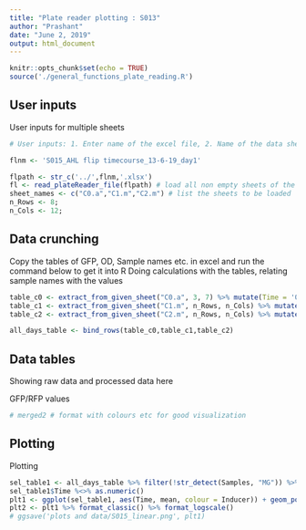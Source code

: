 ```yaml
---
title: "Plate reader plotting : S013"
author: "Prashant"
date: "June 2, 2019"
output: html_document
---
```


```r
knitr::opts_chunk$set(echo = TRUE)
source('./general_functions_plate_reading.R')
```

## User inputs


User inputs for multiple sheets

```r
# User inputs: 1. Enter name of the excel file, 2. Name of the data sheet(S) 3. number of rows and columns in plate reader data 4. Title for plots #comment (file name starts in the previous directory of this Rproject)

flnm <- 'S015_AHL flip timecourse_13-6-19_day1'

flpath <- str_c('../',flnm,'.xlsx')
fl <- read_plateReader_file(flpath) # load all non empty sheets of the excel file into fl - as a list 
sheet_names <- c("C0.a","C1.m","C2.m") # list the sheets to be loaded
n_Rows <- 8; 
n_Cols <- 12;

```

## Data crunching

Copy the tables of GFP, OD, Sample names etc. in excel and run the command below to get it into R
Doing calculations with the tables, relating sample names with the values

```r
table_c0 <- extract_from_given_sheet("C0.a", 3, 7) %>% mutate(Time = '0') # extracing from each sheet
table_c1 <- extract_from_given_sheet("C1.m", n_Rows, n_Cols) %>% mutate(Time = '6')
table_c2 <- extract_from_given_sheet("C2.m", n_Rows, n_Cols) %>% mutate(Time = '24')

all_days_table <- bind_rows(table_c0,table_c1,table_c2)
```

## Data tables

Showing raw data and processed data here 

GFP/RFP values
``` r
# merged2 # format with colours etc for good visualization
```


## Plotting

Plotting

```r
sel_table1 <- all_days_table %>% filter(!str_detect(Samples, "MG")) %>% filter(!str_detect(Inducer, "_"))
sel_table1$Time %<>% as.numeric()
plt1 <- ggplot(sel_table1, aes(Time, mean, colour = Inducer)) + geom_point(size = 1) +  geom_errorbar(aes(ymin = mean - sd, ymax = mean + sd), width = 0.25) + facet_wrap(~ Samples) + geom_line() + scale_x_continuous(breaks = c(0,6,24)) + ylab('GFP/RFP') + ggtitle('AHL flipping with time')
plt2 <- plt1 %>% format_classic() %>% format_logscale()
# ggsave('plots and data/S015_linear.png', plt1)
```


